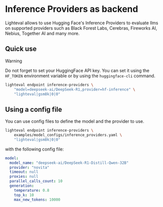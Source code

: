 # Inference Providers as backend

Lighteval allows to use Hugging Face's Inference Providers to evaluate llms on supported providers such as Black Forest Labs, Cerebras, Fireworks AI, Nebius, Together AI and many more.

## Quick use

> [!WARNING]
> Do not forget to set your HuggingFace API key.
> You can set it using the `HF_TOKEN` environment variable or by using the `huggingface-cli` command.


```bash
lighteval endpoint inference-providers \
    "model=deepseek-ai/DeepSeek-R1,provider=hf-inference" \
    "lighteval|gsm8k|0|0"
```

## Using a config file

You can use config files to define the model and the provider to use.

```bash
lighteval endpoint inference-providers \
    examples/model_configs/inference_providers.yaml \
    "lighteval|gsm8k|0|0"
```

with the following config file:

```yaml
model:
  model_name: "deepseek-ai/DeepSeek-R1-Distill-Qwen-32B"
  provider: "novita"
  timeout: null
  proxies: null
  parallel_calls_count: 10
  generation:
    temperature: 0.8
    top_k: 10
    max_new_tokens: 10000
```
